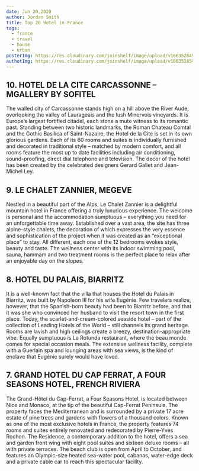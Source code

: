 ```yaml
---
date: Jun 20,2020
author: Jordan Smith
title: Top 20 Hotel in France
tags:
  - france
  - travel
  - house
  - urban
posterImg: https://res.cloudinary.com/joinshelf/image/upload/v1663528499/alfy-bootcamp/blog/greg-rivers-rChFUMwAe7E-unsplash_zqiipl.png
authotImg: https://res.cloudinary.com/joinshelf/image/upload/v1663528547/alfy-bootcamp/blog/pexels-vietnam-photographer-11293709_l2txxl.jpg
---
```


## 10. HOTEL DE LA CITE CARCASSONNE – MGALLERY BY SOFITEL

The walled city of Carcassonne stands high on a hill above the River Aude, overlooking the valley of Laurageais and the lush Minervois vineyards. It is Europe’s largest fortified citadel, each stone a mute witness to its romantic past. Standing between two historic landmarks, the Roman Chateau Comtal and the Gothic Basilica of Saint-Nazaire, the Hotel de la Cite is set in its own glorious gardens. Each of its 60 rooms and suites is individually furnished and decorated in traditional style – matched by modern comfort, and all rooms feature the most up to date facilities including air conditioning, sound-proofing, direct dial telephone and television. The decor of the hotel has been created by the celebrated designers Gerard Gallet and Jean-Michel Ley.

## 9. LE CHALET ZANNIER, MEGEVE

Nestled in a beautiful part of the Alps, Le Chalet Zannier is a delightful mountain hotel in France offering a truly luxurious experience. The welcome is personal and the accommodation sumptuous – everything you need for an unforgettable time away. Established over a vast area, the site has three alpine-style chalets, the decoration of which expresses the very essence and sophistication of the project when it was created as an “exceptional place” to stay. All different, each one of the 12 bedrooms evokes style, beauty and taste. The wellness center with its indoor swimming pool, sauna, hammam and two treatment rooms is the perfect place to relax after an enjoyable day on the slopes.

## 8. HOTEL DU PALAIS, BIARRITZ

It is a well-known fact that the villa that houses the Hotel du Palais in Biarritz, was built by Napoleon III for his wife Eugénie. Few travelers realize, however, that the Spanish-born beauty had been to Biarritz before, and that it was she who convinced her husband to visit the resort town in the first place. Today, the scarlet-and-cream-colored seaside hotel – part of the collection of Leading Hotels of the World – still channels its grand heritage. Rooms are lavish and high ceilings create a breezy, destination-appropriate vibe. Equally sumptuous is La Rotunda restaurant, where the beau monde comes for special occasion meals. The extensive wellness facility, complete with a Guerlain spa and lounging areas with sea views, is the kind of enclave that Eugénie surely would have loved.

## 7. GRAND HOTEL DU CAP FERRAT, A FOUR SEASONS HOTEL, FRENCH RIVIERA

The Grand-Hôtel du Cap-Ferrat, a Four Seasons Hotel, is located between Nice and Monaco, at the tip of the beautiful Cap-Ferrat Peninsula. The property faces the Mediterranean and is surrounded by a private 17 acre estate of pine trees and gardens with flowers of a thousand colors. Known as one of the most exclusive hotels in France, the property features 74 rooms and suites entirely renovated and redecorated by Pierre-Yves Rochon. The Residence, a contemporary addition to the hotel, offers a sea and garden front wing with eight pool suites and sixteen deluxe rooms – all with private terraces. The beach club is open from April to October, and features an Olympic-size heated sea-water pool, cabanas, water-edge deck and a private cable car to reach this spectacular facility.
